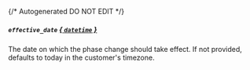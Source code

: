 {/* Autogenerated DO NOT EDIT  */}
##### `effective_date` [*{ `datetime` }*](https://docs.python.org/3/library/datetime.html#datetime-objects)
The date on which the phase change should take effect. If not provided, defaults to today in the customer's timezone.

